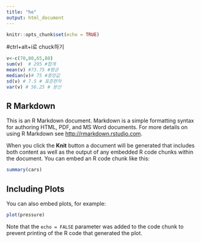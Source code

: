 ```yaml
---
title: "he"
output: html_document
---
```


```r
knitr::opts_chunk$set(echo = TRUE)
```

#ctrl+alt+i로 chuck하기
```r
v<-c(70,80,65,80)
sum(v)  # 295 #합계
mean(v) #73.75 #평균
median(v)# 75 #중앙값
sd(v) # 7.5 # 표준편차
var(v) # 56.25 # 분산

```

## R Markdown

This is an R Markdown document. Markdown is a simple formatting syntax for authoring HTML, PDF, and MS Word documents. For more details on using R Markdown see <http://rmarkdown.rstudio.com>.

When you click the **Knit** button a document will be generated that includes both content as well as the output of any embedded R code chunks within the document. You can embed an R code chunk like this:

```r
summary(cars)
```

## Including Plots

You can also embed plots, for example:

```r
plot(pressure)
```

Note that the `echo = FALSE` parameter was added to the code chunk to prevent printing of the R code that generated the plot.

